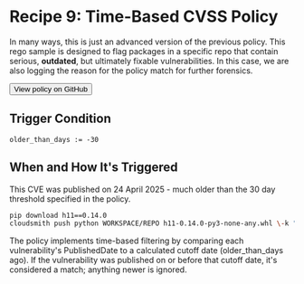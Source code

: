 
# Recipe 9: Time-Based CVSS Policy 

In many ways, this is just an advanced version of the previous policy. This rego sample is designed to flag packages in a specific repo that contain serious, **outdated**, but ultimately fixable vulnerabilities. In this case, we are also logging the reason for the policy match for further forensics.

<RemoteCodeBlock
  lang="rego"
  src="https://raw.githubusercontent.com/cloudsmith-io/rego-recipes/refs/heads/main/recipe-9/policy.rego"
/>

<Button href="https://github.com/cloudsmith-io/rego-recipes/blob/main/recipe-1/policy.rego" withArrow>
   <Icon title="View" name="github"/>
   View policy on GitHub
  </Button>

## Trigger Condition

```rego
older_than_days := -30
```

## When and How It's Triggered

This CVE was published on 24 April 2025 - much older than the 30 day threshold specified in the policy.

```bash
pip download h11==0.14.0  
cloudsmith push python WORKSPACE/REPO h11-0.14.0-py3-none-any.whl \-k "API_KEY"
```

The policy implements time-based filtering by comparing each vulnerability's PublishedDate to a calculated cutoff date (older_than_days ago). 
If the vulnerability was published on or before that cutoff date, it's considered a match; anything newer is ignored.


